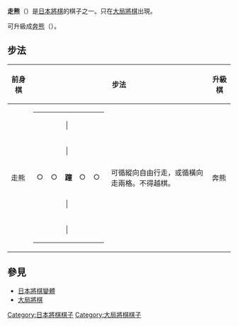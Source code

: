 {{Unreferenced|time=2007-08-24}}
{{japanese|japanese=走熊|kana=そうゆう|romaji=Sōyū}}

'''走熊'''（{{lang|ja|そうゆう}}）是[[日本將棋|日本將棋]]的棋子之一。只在[[大局將棋|大局將棋]]出現。

可升級成[[奔熊|奔熊]]（{{lang|ja|ほんゆう}}）。

== 步法 ==

{| border="1" cellspacing="0" cellpadding="3"
|----- bgcolor="#dddddd"
! 前身棋
! colspan="2" | 步法
! 升級棋
! colspan="2" | 步法
|-----
| 走熊 ||
{| border="1" cellspacing="0" cellpadding="3"
|-----
| 　 || 　 || │ || 　 || 　
|-----
| 　 || 　 || │ || 　 || 　
|-----
| ○ || ○ || '''蹱''' || ○ || ○
|-----
| 　 || 　 || │ || 　 || 　
|-----
| 　 || 　 || │ || 　 || 　
|}
| 可循縱向自由行走，或循橫向走兩格。不得越棋。 || 奔熊 ||
{| border="1" cellspacing="0" cellpadding="3"
|-----
| ＼ || 　 || │ || 　 || ／
|-----
| 　 || ＼ || │ || ／ || 　
|-----
| 　 || 　 || '''璡''' || 　 || 　
|-----
| 　 || ／ || │ || ＼ || 　
|-----
| ／ || 　 || │ || 　 || ＼
|}
| 可循縱向、斜向自由行走。不得越棋。
|}

==參見==
*[[日本將棋變體|日本將棋變體]]
*[[大局將棋|大局將棋]]

[[Category:日本將棋棋子|Category:日本將棋棋子]]
[[Category:大局將棋棋子|Category:大局將棋棋子]]
